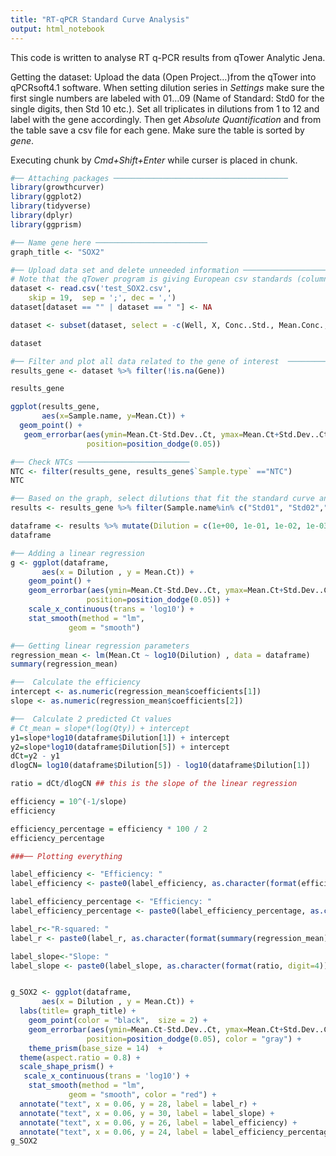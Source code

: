 ```yaml
---
title: "RT-qPCR Standard Curve Analysis"
output: html_notebook
---
```

This code is written to analyse RT q-PCR results from qTower Analytic Jena. 

Getting the dataset: 
Upload the data (Open Project...)from the qTower into qPCRsoft4.1 software.
When setting dilution series in *Settings* make sure the first single numbers are labeled with 01...09 (Name of Standard: Std0 for the single digits, then Std 10 etc.). Set all triplicates in dilutions from 1 to 12 and label with the gene accordingly. 
Then get *Absolute Quantification* and from the table save a csv file for each gene. Make sure the table is sorted by *gene*.

Executing chunk by *Cmd+Shift+Enter* while curser is placed in chunk. 

```r
#── Attaching packages ─────────────────────────────────────── 
library(growthcurver)
library(ggplot2)
library(tidyverse)
library(dplyr)
library(ggprism)
```

```r
#── Name gene here ─────────────────────────
graph_title <- "SOX2"
```

```r
#── Upload data set and delete unneeded information ─────────────────────────
# Note that the qTower program is giving European csv standards (columns separated by ; and decimals as ,)
dataset <- read.csv('test_SOX2.csv',
    skip = 19,  sep = ';', dec = ',')
dataset[dataset == "" | dataset == " "] <- NA

dataset <- subset(dataset, select = -c(Well, X, Conc..Std., Mean.Conc., Std.Dev..Mean.Conc.))

dataset
```
```r
#── Filter and plot all data related to the gene of interest  ─────────────────────────
results_gene <- dataset %>% filter(!is.na(Gene))

results_gene

ggplot(results_gene, 
       aes(x=Sample.name, y=Mean.Ct)) + 
  geom_point() +
   geom_errorbar(aes(ymin=Mean.Ct-Std.Dev..Ct, ymax=Mean.Ct+Std.Dev..Ct), width=.2,
                 position=position_dodge(0.05)) 
```

```r
#── Check NTCs ─────────────────────────
NTC <- filter(results_gene, results_gene$`Sample.type` =="NTC") 
NTC
```



```r
#── Based on the graph, select dilutions that fit the standard curve and because the qTower program is shit I had to add the dilution concentrations by hand
results <- results_gene %>% filter(Sample.name%in% c("Std01", "Std02","Std03", "Std04","Std05", "Std06", "Std07", "Std08"))

dataframe <- results %>% mutate(Dilution = c(1e+00, 1e-01, 1e-02, 1e-03, 1e-04, 1e-05, 1e-06, 1e-07, 1e+00, 1e-01, 1e-02, 1e-03, 1e-04, 1e-05, 1e-06, 1e-07, 1e+00, 1e-01, 1e-02, 1e-03, 1e-04, 1e-05, 1e-06, 1e-07))
dataframe
```

```r
#── Adding a linear regression
g <- ggplot(dataframe, 
       aes(x = Dilution , y = Mean.Ct)) + 
    geom_point() +
    geom_errorbar(aes(ymin=Mean.Ct-Std.Dev..Ct, ymax=Mean.Ct+Std.Dev..Ct), width=.2,
                 position=position_dodge(0.05)) +
    scale_x_continuous(trans = 'log10') +
    stat_smooth(method = "lm",
             geom = "smooth")

#── Getting linear regression parameters
regression_mean <- lm(Mean.Ct ~ log10(Dilution) , data = dataframe)
summary(regression_mean)
```
```r
#──  Calculate the efficiency 
intercept <- as.numeric(regression_mean$coefficients[1])
slope <- as.numeric(regression_mean$coefficients[2])

#──  Calculate 2 predicted Ct values
# Ct_mean = slope*(log(Qty)) + intercept
y1=slope*log10(dataframe$Dilution[1]) + intercept
y2=slope*log10(dataframe$Dilution[5]) + intercept
dCt=y2 - y1
dlogCN= log10(dataframe$Dilution[5]) - log10(dataframe$Dilution[1])

ratio = dCt/dlogCN ## this is the slope of the linear regression

efficiency = 10^(-1/slope)
efficiency

efficiency_percentage = efficiency * 100 / 2
efficiency_percentage
```

```r
###── Plotting everything

label_efficiency <- "Efficiency: "
label_efficiency <- paste0(label_efficiency, as.character(format(efficiency, digit=4)))

label_efficiency_percentage <- "Efficiency: "
label_efficiency_percentage <- paste0(label_efficiency_percentage, as.character(format(efficiency_percentage, digit=4)), "%")

label_r<-"R-squared: "
label_r <- paste0(label_r, as.character(format(summary(regression_mean)$r.squared), digit=3))

label_slope<-"Slope: "
label_slope <- paste0(label_slope, as.character(format(ratio, digit=4)))


g_SOX2 <- ggplot(dataframe, 
       aes(x = Dilution , y = Mean.Ct)) + 
  labs(title= graph_title) +
    geom_point(color = "black",  size = 2) +
    geom_errorbar(aes(ymin=Mean.Ct-Std.Dev..Ct, ymax=Mean.Ct+Std.Dev..Ct), width=.2,
                 position=position_dodge(0.05), color = "gray") +
    theme_prism(base_size = 14)  +
  theme(aspect.ratio = 0.8) +
  scale_shape_prism() + 
   scale_x_continuous(trans = 'log10') +
    stat_smooth(method = "lm",
             geom = "smooth", color = "red") +
  annotate("text", x = 0.06, y = 28, label = label_r) + 
  annotate("text", x = 0.06, y = 30, label = label_slope) + 
  annotate("text", x = 0.06, y = 26, label = label_efficiency) +
  annotate("text", x = 0.06, y = 24, label = label_efficiency_percentage)
g_SOX2
```